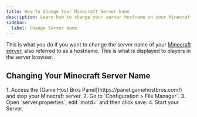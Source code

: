 ---
title: How To Change Your Minecraft Server Name
description: Learn how to change your server hostname on your Minecraft server.
sidebar:
  label: Change Server Name
---

This is what you do if you want to change the server name of your [Minecraft server](https://www.gamehostbros.com/minecraft-server-hosting/), also referred to as a hostname. This is what is displayed to players in the server browser.

## Changing Your Minecraft Server Name

<Steps>
  1. Access the [Game Host Bros Panel](https://panel.gamehostbros.com/) and stop your Minecraft server.
  2. Go to `Configuration > File Manager`.
  3. Open `server.properties`, edit `motd=` and then click save.  
  4. Start your Server.
</Steps>